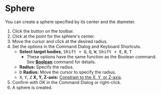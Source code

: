 
# Sphere

<Reference shortcut='' command='Sphere' button='Toolbar' />

You can  create a sphere specified by its center and the diameter.

1. Click the button <ButtonIcon type="button-sphere" /> on the toolbar.
2. Click at the point for the sphiere's center.
3. Move the cursor and click at the desired radius.
4. Set the options in the Command Dialog and Keyboard Shortcuts.
   - **Select target bodies**, <kbd>Shift + Q</kbd>, <kbd>Q</kbd>, <kbd>W</kbd>, <kbd>Shift + E</kbd>, <kbd>B</kbd>, <kbd>T</kbd>
      - These options have the same function as the Boolean command. See [**Boolean**](../solid/boolean) command for details.
   - **Radius:** Specify the radius.
   - <kbd>D</kbd> **Radius:** Move the cursor to specify the radius.
   - <kbd>X</kbd>, <kbd>Y</kbd>, <kbd>Z</kbd> **X, Y, Z-axis:** [Constrain to the X, Y, or Z-axis](./sketching-essentials#constrain-to-an-axis).
5. Confirm with OK in the Command Dialog or right-click.
6. A sphere is created.

<VideoPlayer fileName="sphere"/>


